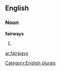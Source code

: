 ==English==

===Noun===
'''fairways'''

# {{plural of|[[fairway]]}}

[[Category:English plurals]]

[[ar:fairways]]
